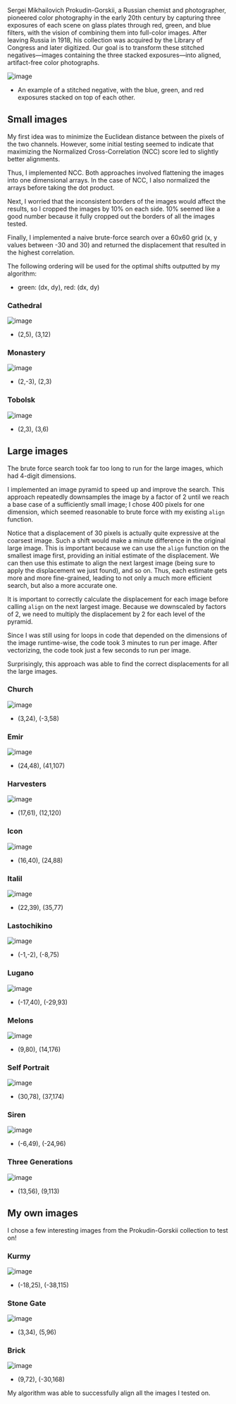 Sergei Mikhailovich Prokudin-Gorskii, a Russian chemist and photographer, pioneered color photography in the early 20th century by capturing three exposures of each scene on glass plates through red, green, and blue filters, with the vision of combining them into full-color images. After leaving Russia in 1918, his collection was acquired by the Library of Congress and later digitized. Our goal is to transform these stitched negatives—images containing the three stacked exposures—into aligned, artifact-free color photographs.

![image](/cs180/cathedral.jpg)

- An example of a stitched negative, with the blue, green, and red exposures stacked on top of each other.

## Small images

My first idea was to minimize the Euclidean distance between the pixels of the two channels. However, some initial testing seemed to indicate that maximizing the Normalized Cross-Correlation (NCC) score led to slightly better alignments.

Thus, I implemented NCC. Both approaches involved flattening the images into one dimensional arrays. In the case of NCC, I also normalized the arrays before taking the dot product.

Next, I worried that the inconsistent borders of the images would affect the results, so I cropped the images by 10% on each side. 10% seemed like a good number because it fully cropped out the borders of all the images tested.

Finally, I implemented a naive brute-force search over a 60x60 grid (x, y values between -30 and 30) and returned the displacement that resulted in the highest correlation.

The following ordering will be used for the optimal shifts outputted by my algorithm:

- green: (dx, dy), red: (dx, dy)

### Cathedral

![image](/cs180/proj1/cathedral.jpg)

- (2,5), (3,12)

### Monastery

![image](/cs180/proj1/monastery.jpg)

- (2,-3), (2,3)

### Tobolsk

![image](/cs180/proj1/tobolsk.jpg)

- (2,3), (3,6)

## Large images

The brute force search took far too long to run for the large images, which had 4-digit dimensions.

I implemented an image pyramid to speed up and improve the search. This approach repeatedly downsamples the image by a factor of 2 until we reach a base case of a sufficiently small image; I chose 400 pixels for one dimension, which seemed reasonable to brute force with my existing `align` function.

Notice that a displacement of 30 pixels is actually quite expressive at the coarsest image. Such a shift would make a minute difference in the original large image. This is important because we can use the `align` function on the smallest image first, providing an initial estimate of the displacement. We can then use this estimate to align the next largest image (being sure to apply the displacement we just found), and so on. Thus, each estimate gets more and more fine-grained, leading to not only a much more efficient search, but also a more accurate one.

It is important to correctly calculate the displacement for each image before calling `align` on the next largest image. Because we downscaled by factors of 2, we need to multiply the displacement by 2 for each level of the pyramid.

Since I was still using for loops in code that depended on the dimensions of the image runtime-wise, the code took 3 minutes to run per image. After vectorizing, the code took just a few seconds to run per image.

Surprisingly, this approach was able to find the correct displacements for all the large images.

### Church

![image](/cs180/proj1/church.jpg)

- (3,24), (-3,58)

### Emir

![image](/cs180/proj1/emir.jpg)

- (24,48), (41,107)

### Harvesters

![image](/cs180/proj1/harvesters.jpg)

- (17,61), (12,120)

### Icon

![image](/cs180/proj1/icon.jpg)

- (16,40), (24,88)

### Italil

![image](/cs180/proj1/italil.jpg)

- (22,39), (35,77)

### Lastochikino

![image](/cs180/proj1/lastochikino.jpg)

- (-1,-2), (-8,75)

### Lugano

![image](/cs180/proj1/lugano.jpg)

- (-17,40), (-29,93)

### Melons

![image](/cs180/proj1/melons.jpg)

- (9,80), (14,176)

### Self Portrait

![image](/cs180/proj1/self_portrait.jpg)

- (30,78), (37,174)

### Siren

![image](/cs180/proj1/siren.jpg)

- (-6,49), (-24,96)

### Three Generations

![image](/cs180/proj1/three_generations.jpg)

- (13,56), (9,113)

## My own images

I chose a few interesting images from the Prokudin-Gorskii collection to test on!

### Kurmy

![image](/cs180/proj1/kurmy.jpg)

- (-18,25), (-38,115)

### Stone Gate

![image](/cs180/proj1/stone_gate.jpg)

- (3,34), (5,96)

### Brick

![image](/cs180/proj1/brick.jpg)

- (9,72), (-30,168)

My algorithm was able to successfully align all the images I tested on.
